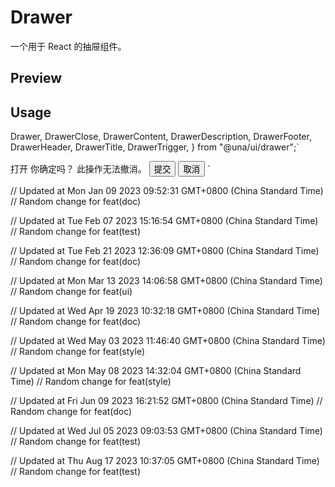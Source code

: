 

<Meta of={DrawerStories} />

<PrimitiveDocsButton docsUrl='https://github.com/emilkowalski/vaul' />

# Drawer

一个用于 React 的抽屉组件。

## Preview

<Canvas of={DrawerStories.Default} />

## Usage

  Drawer,
  DrawerClose,
  DrawerContent,
  DrawerDescription,
  DrawerFooter,
  DrawerHeader,
  DrawerTitle,
  DrawerTrigger,
} from "@una/ui/drawer";`

  <DrawerTrigger>打开</DrawerTrigger>
  <DrawerContent>
    <DrawerHeader>
      <DrawerTitle>你确定吗？</DrawerTitle>
      <DrawerDescription>此操作无法撤消。</DrawerDescription>
    </DrawerHeader>
    <DrawerFooter>
      <Button>提交</Button>
      <DrawerClose>
        <Button variant="outline">取消</Button>
      </DrawerClose>
    </DrawerFooter>
  </DrawerContent>
</Drawer>`

<Source code={importCode} language='ts' dark />
<Source code={usageCode} language='tsx' dark />

// Updated at Mon Jan 09 2023 09:52:31 GMT+0800 (China Standard Time)
// Random change for feat(doc)

// Updated at Tue Feb 07 2023 15:16:54 GMT+0800 (China Standard Time)
// Random change for feat(test)

// Updated at Tue Feb 21 2023 12:36:09 GMT+0800 (China Standard Time)
// Random change for feat(doc)

// Updated at Mon Mar 13 2023 14:06:58 GMT+0800 (China Standard Time)
// Random change for feat(ui)

// Updated at Wed Apr 19 2023 10:32:18 GMT+0800 (China Standard Time)
// Random change for feat(doc)

// Updated at Wed May 03 2023 11:46:40 GMT+0800 (China Standard Time)
// Random change for feat(style)

// Updated at Mon May 08 2023 14:32:04 GMT+0800 (China Standard Time)
// Random change for feat(style)

// Updated at Fri Jun 09 2023 16:21:52 GMT+0800 (China Standard Time)
// Random change for feat(doc)

// Updated at Wed Jul 05 2023 09:03:53 GMT+0800 (China Standard Time)
// Random change for feat(test)

// Updated at Thu Aug 17 2023 10:37:05 GMT+0800 (China Standard Time)
// Random change for feat(test)
